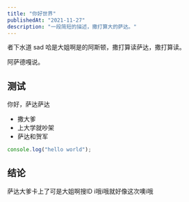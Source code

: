 ```yaml
---
title: "你好世界"
publishedAt: "2021-11-27"
description: "一段简短的描述，撒打算大的萨达。"
---
```


者下水道 sad 哈是大姐啊是的阿斯顿，撒打算读萨达，撒打算读。

阿萨德嘎说。

## 测试

你好，萨达萨达

- 撒大爹
- 上大学就吵架
- 萨达和贺军

```typescript
console.log("hello world");
```

## 结论

萨达大爹卡上了可是大姐啊搜ID i哦i哦就好像这次噢i哦